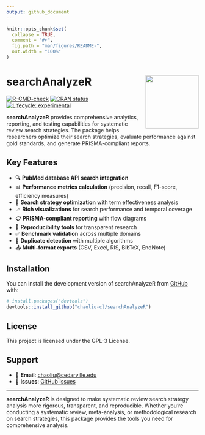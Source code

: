 ```yaml
---
output: github_document
---
```


<!-- README.md is generated from README.Rmd. Please edit that file -->

```r
knitr::opts_chunk$set(
  collapse = TRUE,
  comment = "#>",
  fig.path = "man/figures/README-",
  out.width = "100%"
)
```

# searchAnalyzeR <img src="man/figures/searchAnalyzeR.png" align="right" height="139" />

<!-- badges: start -->
[![R-CMD-check](https://github.com/chaoliu-cl/searchAnalyzeR/actions/workflows/r.yml/badge.svg)](https://github.com/chaoliu-cl/searchAnalyzeR/actions/workflows/r.yml)
[![CRAN status](https://www.r-pkg.org/badges/version/searchAnalyzeR)](https://CRAN.R-project.org/package=searchAnalyzeR)
[![Lifecycle: experimental](https://img.shields.io/badge/lifecycle-experimental-orange.svg)](https://lifecycle.r-lib.org/articles/stages.html#experimental)
<!-- badges: end -->

**searchAnalyzeR** provides comprehensive analytics, reporting, and testing capabilities for systematic review search strategies. The package helps researchers optimize their search strategies, evaluate performance against gold standards, and generate PRISMA-compliant reports.

## Key Features

- 🔍 **PubMed database API search integration** 
- 📊 **Performance metrics calculation** (precision, recall, F1-score, efficiency measures)
- 🎯 **Search strategy optimization** with term effectiveness analysis
- 📈 **Rich visualizations** for search performance and temporal coverage
- 📋 **PRISMA-compliant reporting** with flow diagrams
- 📄 **Reproducibility tools** for transparent research
- ✅ **Benchmark validation** across multiple domains
- 🧹 **Duplicate detection** with multiple algorithms
- 📤 **Multi-format exports** (CSV, Excel, RIS, BibTeX, EndNote)

## Installation

You can install the development version of searchAnalyzeR from [GitHub](https://github.com/) with:

```r
# install.packages("devtools")
devtools::install_github("chaoliu-cl/searchAnalyzeR")
```

## License

This project is licensed under the GPL-3 License.

## Support

- 📧 **Email**: [chaoliu@cedarville.edu](mailto:chaoliu@cedarville.edu)
- 🐛 **Issues**: [GitHub Issues](https://github.com/chaoliu-cl/searchAnalyzeR/issues)

---

**searchAnalyzeR** is designed to make systematic review search strategy analysis more rigorous, transparent, and reproducible. Whether you're conducting a systematic review, meta-analysis, or methodological research on search strategies, this package provides the tools you need for comprehensive analysis.
